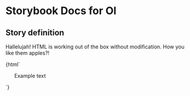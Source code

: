 

# Storybook Docs for Ol

<Meta title="govtnz-import/Ol" />

## Story definition

Hallelujah! HTML is working out of the box without modification.
How you like them apples?!

<Preview>
  <Story name="Ol" height="100px">
    {html`
      <ol class="g-ol">
        Example text
      </ol>
    `}
  </Story>
</Preview>
